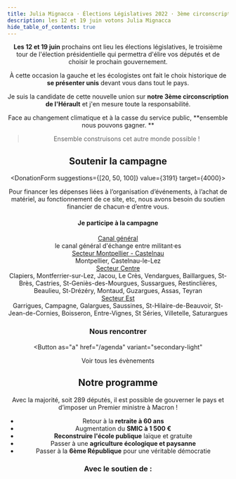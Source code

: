 ```yaml
---
title: Julia Mignacca · Élections Législatives 2022 · 3ème circonscription de l'Hérault
description: les 12 et 19 juin votons Julia Mignacca
hide_table_of_contents: true
---
```




<NupesLogo />

<Header
  backgroundSrc={require('../../static/img/cover-background.jpg').default}
  src={require('../../static/img/julia-mignacca.png').default}
  alt="Julia Mignacca"
  sources={[
    {
      srcSet: require('../../static/img/julia-mignacca.webp').default,
      type: 'image/webp',
    },
    {
      srcSet: require('../../static/img/julia-mignacca.png').default,
      type: 'image/png',
    },
  ]}
/>

**Les 12 et 19 juin** prochains ont lieu les élections législatives, le troisième tour
de l'élection présidentielle qui permettra d'élire vos députés et de choisir le prochain
gouvernement.

À cette occasion la gauche et les écologistes ont fait le choix historique
de **se présenter unis** devant vous dans tout le pays.

Je suis la candidate de cette
nouvelle union sur **notre 3ème circonscription de l'Hérault** et j'en mesure toute la
responsabilité.

Face au changement climatique et à la casse du service public, **ensemble nous pouvons gagner. **

> Ensemble construisons cet autre monde possible !

## Soutenir la campagne

<DonationForm suggestions={[20, 50, 100]} value={3191} target={4000}>

Pour financer les dépenses liées à l’organisation d’événements, à l’achat de matériel, au fonctionnement de ce site, etc, nous avons besoin du soutien financier de chacun·e d’entre vous.

</DonationForm>

#### Je participe à la campagne

<div className="telegram-link-container">
  <a
    href="https://t.me/+udS5d5bvbO42YjI8"
    target="_blank"
    className="telegram-link"
  >
    <TelegramIcon width={24} />
    <Text as="span">Canal général</Text>
  </a>
  <div className="telegram-description">
    le canal général d'échange entre militant·es
  </div>
</div>

<div className="telegram-sectors">
  <div className="telegram-link-container">
    <a
      href="https://t.me/+jMQCGY0YX2g3ZDlk"
      target="_blank"
      className="telegram-link"
    >
      <TelegramIcon width={24} />
      <Text as="span">Secteur Montpellier - Castelnau</Text>
    </a>
    <div className="telegram-description">Montpellier, Castelnau-le-Lez</div>
  </div>
  <div className="telegram-link-container">
    <a
      href="https://t.me/+rZrTYczd1hM1ZGRk"
      target="_blank"
      className="telegram-link"
    >
      <TelegramIcon width={24} />
      <Text as="span">Secteur Centre</Text>
    </a>
    <div className="telegram-description">Clapiers, Montferrier-sur-Lez, Jacou, Le Crès, Vendargues, Baillargues, St-Brès, Castries, St-Geniès-des-Mourgues, Sussargues, Restinclières, Beaulieu, St-Drézéry, Montaud, Guzargues, Assas, Teyran</div>
  </div>

  <div className="telegram-link-container">
    <a
      href="https://t.me/+DC0M5rt1q64xMjhk"
      target="_blank"
      className="telegram-link"
    >
      <TelegramIcon width={24} />
      <Text as="span">Secteur Est</Text>
    </a>
    <div className="telegram-description">Garrigues, Campagne, Galargues, Saussines, St-Hilaire-de-Beauvoir, St-Jean-de-Cornies, Boisseron, Entre-Vignes, St Séries, Villetelle, Saturargues</div>
  </div>
</div>

### Nous rencontrer

<Calendar
  googleApiKey="AIzaSyBB_V3txxLD4sjtR0xXayV2ZNcqD8Z_NIM"
  calendarId="mldcdlabt7ku11r1jnpq65juos@group.calendar.google.com"
  limit={6}
  preview
/>
<Button
  as="a"
  href="/agenda"
  variant="secondary-light"
>
  Voir tous les évènements
</Button>

## Notre programme

Avec la majorité, soit 289 députés, il est possible de gouverner le pays
et d’imposer un Premier ministre à Macron !

- Retour à la **retraite à 60 ans**
- Augmentation du **SMIC à 1 500 €**
- **Reconstruire l'école publique** laïque et gratuite
- Passer à une **agriculture écologique et paysanne**
- Passer à la **6ème République** pour une véritable démocratie

### Avec le soutien de :

<LogoSoup />
